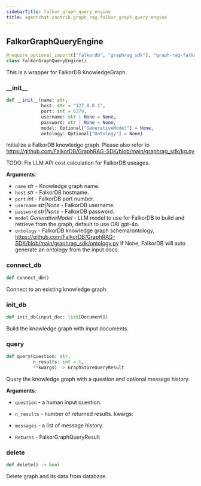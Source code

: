 ```yaml
---
sidebarTitle: falkor_graph_query_engine
title: agentchat.contrib.graph_rag.falkor_graph_query_engine
---
```


## FalkorGraphQueryEngine

```python
@require_optional_import(["falkordb", "graphrag_sdk"], "graph-rag-falkor-db")
class FalkorGraphQueryEngine()
```

This is a wrapper for FalkorDB KnowledgeGraph.

### \_\_init\_\_

```python
def __init__(name: str,
             host: str = "127.0.0.1",
             port: int = 6379,
             username: str | None = None,
             password: str | None = None,
             model: Optional["GenerativeModel"] = None,
             ontology: Optional["Ontology"] = None)
```

Initialize a FalkorDB knowledge graph.
Please also refer to https://github.com/FalkorDB/GraphRAG-SDK/blob/main/graphrag_sdk/kg.py

TODO: Fix LLM API cost calculation for FalkorDB useages.

**Arguments**:

- `name` _str_ - Knowledge graph name.
- `host` _str_ - FalkorDB hostname.
- `port` _int_ - FalkorDB port number.
- `username` _str|None_ - FalkorDB username.
- `password` _str|None_ - FalkorDB password.
- `model` _GenerativeModel_ - LLM model to use for FalkorDB to build and retrieve from the graph, default to use OAI gpt-4o.
- `ontology` - FalkorDB knowledge graph schema/ontology, https://github.com/FalkorDB/GraphRAG-SDK/blob/main/graphrag_sdk/ontology.py
  If None, FalkorDB will auto generate an ontology from the input docs.

### connect\_db

```python
def connect_db()
```

Connect to an existing knowledge graph.

### init\_db

```python
def init_db(input_doc: list[Document])
```

Build the knowledge graph with input documents.

### query

```python
def query(question: str,
          n_results: int = 1,
          **kwargs) -> GraphStoreQueryResult
```

Query the knowledge graph with a question and optional message history.

**Arguments**:

- `question` - a human input question.
- `n_results` - number of returned results.
  kwargs:
- `messages` - a list of message history.
  
- `Returns` - FalkorGraphQueryResult

### delete

```python
def delete() -> bool
```

Delete graph and its data from database.


